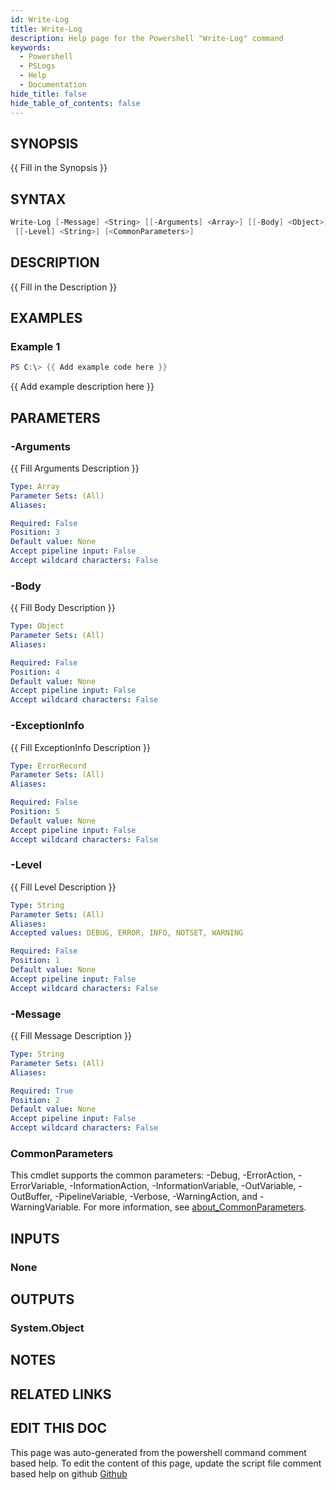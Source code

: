 ```yaml
---
id: Write-Log
title: Write-Log
description: Help page for the Powershell "Write-Log" command
keywords:
  - Powershell
  - PSLogs
  - Help
  - Documentation
hide_title: false
hide_table_of_contents: false
---
```


## SYNOPSIS

\{\{ Fill in the Synopsis \}\}

## SYNTAX

```powershell
Write-Log [-Message] <String> [[-Arguments] <Array>] [[-Body] <Object>] [[-ExceptionInfo] <ErrorRecord>]
 [[-Level] <String>] [<CommonParameters>]
```

## DESCRIPTION

\{\{ Fill in the Description \}\}

## EXAMPLES

### Example 1

```powershell
PS C:\> {{ Add example code here }}
```

\{\{ Add example description here \}\}

## PARAMETERS

### -Arguments

\{\{ Fill Arguments Description \}\}

```yaml
Type: Array
Parameter Sets: (All)
Aliases:

Required: False
Position: 3
Default value: None
Accept pipeline input: False
Accept wildcard characters: False
```

### -Body

\{\{ Fill Body Description \}\}

```yaml
Type: Object
Parameter Sets: (All)
Aliases:

Required: False
Position: 4
Default value: None
Accept pipeline input: False
Accept wildcard characters: False
```

### -ExceptionInfo

\{\{ Fill ExceptionInfo Description \}\}

```yaml
Type: ErrorRecord
Parameter Sets: (All)
Aliases:

Required: False
Position: 5
Default value: None
Accept pipeline input: False
Accept wildcard characters: False
```

### -Level

\{\{ Fill Level Description \}\}

```yaml
Type: String
Parameter Sets: (All)
Aliases:
Accepted values: DEBUG, ERROR, INFO, NOTSET, WARNING

Required: False
Position: 1
Default value: None
Accept pipeline input: False
Accept wildcard characters: False
```

### -Message

\{\{ Fill Message Description \}\}

```yaml
Type: String
Parameter Sets: (All)
Aliases:

Required: True
Position: 2
Default value: None
Accept pipeline input: False
Accept wildcard characters: False
```

### CommonParameters

This cmdlet supports the common parameters: -Debug, -ErrorAction, -ErrorVariable, -InformationAction, -InformationVariable, -OutVariable, -OutBuffer, -PipelineVariable, -Verbose, -WarningAction, and -WarningVariable. For more information, see [about_CommonParameters](http://go.microsoft.com/fwlink/?LinkID=113216).

## INPUTS

### None

## OUTPUTS

### System.Object

## NOTES

## RELATED LINKS

## EDIT THIS DOC 

This page was auto-generated from the powershell command comment based help. To edit the content of this page, update the script file comment based help on github [Github](https://github.com/hanpq/PSLogs)
